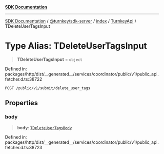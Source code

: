 [**SDK Documentation**](../../../../../../README.mdx)

***

[SDK Documentation](../../../../../../packages.mdx) / [@turnkey/sdk-server](../../../../README.mdx) / [index](../../../README.mdx) / [TurnkeyApi](../README.mdx) / TDeleteUserTagsInput

# Type Alias: TDeleteUserTagsInput

> **TDeleteUserTagsInput** = `object`

Defined in: packages/http/dist/\_\_generated\_\_/services/coordinator/public/v1/public\_api.fetcher.d.ts:38722

`POST /public/v1/submit/delete_user_tags`

## Properties

### body

> **body**: [`TDeleteUserTagsBody`](TDeleteUserTagsBody.mdx)

Defined in: packages/http/dist/\_\_generated\_\_/services/coordinator/public/v1/public\_api.fetcher.d.ts:38723
